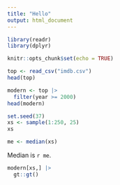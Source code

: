 ```yaml
---
title: "Hello"
output: html_document
---
```


```r
library(readr)
library(dplyr)

knitr::opts_chunk$set(echo = TRUE)
```

```r
top <- read_csv("imdb.csv")
head(top)
```

```r
modern <- top |>
  filter(year >= 2000)
head(modern)
```

```r
set.seed(37)
xs <- sample(1:250, 25)
xs
```

```r
me <- median(xs)
```

Median is `r me`.

```r
modern[xs,] |>
  gt::gt()
```
